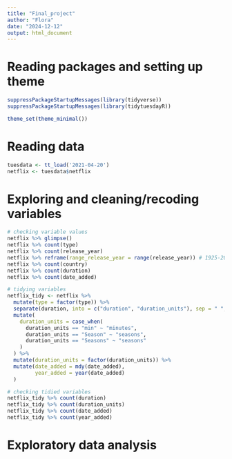```yaml
---
title: "Final_project"
author: "Flora"
date: "2024-12-12"
output: html_document
---
```


# Reading packages and setting up theme
```r
suppressPackageStartupMessages(library(tidyverse))
suppressPackageStartupMessages(library(tidytuesdayR))

theme_set(theme_minimal())
```

# Reading data
```r
tuesdata <- tt_load('2021-04-20')
netflix <- tuesdata$netflix
```

# Exploring and cleaning/recoding variables
```r
# checking variable values
netflix %>% glimpse()
netflix %>% count(type)
netflix %>% count(release_year)
netflix %>% reframe(range_release_year = range(release_year)) # 1925-2021
netflix %>% count(country)
netflix %>% count(duration)
netflix %>% count(date_added)

# tidying variables
netflix_tidy <- netflix %>% 
  mutate(type = factor(type)) %>% 
  separate(duration, into = c("duration", "duration_units"), sep = " ", convert = TRUE) %>% 
  mutate(
    duration_units = case_when(
      duration_units == "min" ~ "minutes",
      duration_units == "Season" ~ "seasons",
      duration_units == "Seasons" ~ "seasons"
    )
  ) %>%
  mutate(duration_units = factor(duration_units)) %>% 
  mutate(date_added = mdy(date_added),
         year_added = year(date_added)
  )

# checking tidied variables
netflix_tidy %>% count(duration)
netflix_tidy %>% count(duration_units)
netflix_tidy %>% count(date_added)
netflix_tidy %>% count(year_added)
```

# Exploratory data analysis
```r

```

